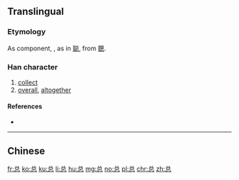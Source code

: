 ==Translingual==
{{ja-forms|[[忩]]/[[総]]|[[总]]|[[總]]}}

===Etymology===
{{Han simp|總}}

As component, {{Han simp|悤}}, as in [[聪]], from [[聰]].

===Han character===
{{Han char|rn=61|rad=心|as=05|sn=8|four=|canj=金口心 (CRP)|ids=⿳[[丷]][[口]][[心]]}}

# [[collect]]
# [[overall]], [[altogether]]

====References====
* {{Han ref|kx=0383.111|hdz=10249.020|uh=603B|ud=24635}}

----

==Chinese==
{{zh-see|總}}

[[fr:总]]
[[ko:总]]
[[ku:总]]
[[li:总]]
[[hu:总]]
[[mg:总]]
[[no:总]]
[[pl:总]]
[[chr:总]]
[[zh:总]]